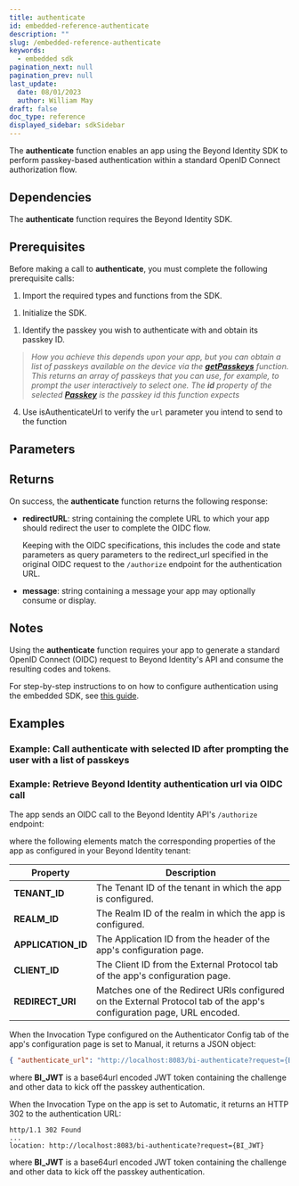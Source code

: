 ```yaml
---
title: authenticate
id: embedded-reference-authenticate
description: ""
slug: /embedded-reference-authenticate
keywords:
  - embedded sdk
pagination_next: null
pagination_prev: null
last_update:
  date: 08/01/2023
  author: William May
draft: false
doc_type: reference
displayed_sidebar: sdkSidebar
---
```


The **authenticate** function enables an app using the Beyond Identity SDK to perform passkey-based authentication within a standard OpenID Connect authorization flow.

## Dependencies

The **authenticate** function requires the Beyond Identity SDK.

<InstallationAll />

## Prerequisites

Before making a call to **authenticate**, you must complete the following prerequisite calls:

1. Import the required types and functions from the SDK.

  <ImportAll />

1. Initialize the SDK.

  <InitializeAll />

1. Identify the passkey you wish to authenticate with and obtain its passkey ID.

  > _How you achieve this depends upon your app, but you can obtain a list of passkeys available on the device via the [**getPasskeys**](./embedded-reference-getPasskeys) function. This returns an array of passkeys that you can use, for example, to prompt the user interactively to select one. The **id** property of the selected [**Passkey**](./embedded-reference-passkey-type) is the passkey id this function expects_

4. Use isAuthenticateUrl to verify the `url` parameter you intend to send to the function

  <IsAuthenticateUrl />

## Parameters

<AuthenticateParametersAll />

## Returns

On success, the **authenticate** function returns the following response:

<AuthenticateResponseAll />

- **redirectURL**: string containing the complete URL to which your app should redirect the user to complete the OIDC flow.

  Keeping with the OIDC specifications, this includes the code and state parameters as query parameters to the redirect_url specified in the original OIDC request to the `/authorize` endpoint for the authentication URL.

- **message**: string containing a message your app may optionally consume or display.

## Notes

Using the **authenticate** function requires your app to generate a standard OpenID Connect (OIDC) request to Beyond Identity's API and consume the resulting codes and tokens.

For step-by-step instructions to on how to configure authentication using the embedded SDK, see [this guide](/docs/next/embedded-sdk-add-authentication).

## Examples

### Example: Call **authenticate** with selected ID after prompting the user with a list of passkeys

<IsAuthenticateUrlAll />

### Example: Retrieve Beyond Identity authentication url via OIDC call

The app sends an OIDC call to the Beyond Identity API's `/authorize` endpoint:

<MultiLanguageCodeBlock
  curl='curl -X GET "https://auth-us.beyondidentity.com/v1/tenants/${TENANT_ID}/realms/${REALM_ID}/applications/${APPLICATION_ID}/authorize?client_id=${CLIENT_ID}&scope=openid&response_type=code&redirect_uri=${REDIRECT_URI}&state=8LIY29kN8Oz7zrAhb8xb0yvem-gvnRy1HTn03MAuL_E"'
  title="Call /authorize Endpoint to Initiate OIDC Call"
  />

where the following elements match the corresponding properties of the app as configured in your Beyond Identity tenant:

| Property | Description |
| --- | --- |
| **TENANT_ID** | The Tenant ID of the tenant in which the app is configured. |
| **REALM_ID** | The Realm ID of the realm in which the app is configured. |
| **APPLICATION_ID** | The Application ID from the header of the app's configuration page. |
| **CLIENT_ID** | The Client ID from the External Protocol tab of the app's configuration page. |
| **REDIRECT_URI** | Matches one of the Redirect URIs configured on the External Protocol tab of the app's configuration page, URL encoded. |

When the Invocation Type configured on the Authenticator Config tab of the app's configuration page is set to Manual, it returns a JSON object:

```json
{ "authenticate_url": "http://localhost:8083/bi-authenticate?request={BI_JWT}" }
```

where **BI_JWT** is a base64url encoded JWT token containing the challenge and other data to kick off the passkey authentication.

When the Invocation Type on the app is set to Automatic, it returns an HTTP 302 to the authentication URL:

```http
http/1.1 302 Found
...
location: http://localhost:8083/bi-authenticate?request={BI_JWT}
```

where **BI_JWT** is a base64url encoded JWT token containing the challenge and other data to kick off the passkey authentication.
